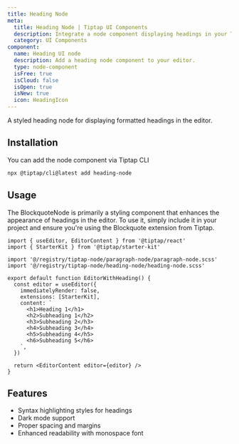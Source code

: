 ```yaml
---
title: Heading Node
meta:
  title: Heading Node | Tiptap UI Components
  description: Integrate a node component displaying headings in your Tiptap Editor. More in our docs!
  category: UI Components
component:
  name: Heading UI node
  description: Add a heading node component to your editor.
  type: node-component
  isFree: true
  isCloud: false
  isOpen: true
  isNew: true
  icon: HeadingIcon
---
```



A styled heading node for displaying formatted headings in the editor.

<CodeDemo isScrollable src="https://template.tiptap.dev/preview/tiptap-node/heading-node" />

## Installation

You can add the node component via Tiptap CLI

```bash
npx @tiptap/cli@latest add heading-node
```

## Usage

The BlockquoteNode is primarily a styling component that enhances the appearance of headings in the editor. To use it, simply include it in your project and ensure you're using the Blockquote extension from Tiptap.

```tsx
import { useEditor, EditorContent } from '@tiptap/react'
import { StarterKit } from '@tiptap/starter-kit'

import '@/registry/tiptap-node/paragraph-node/paragraph-node.scss'
import '@/registry/tiptap-node/heading-node/heading-node.scss'

export default function EditorWithHeading() {
  const editor = useEditor({
    immediatelyRender: false,
    extensions: [StarterKit],
    content: `
      <h1>Heading 1</h1>
      <h2>Subheading 1</h2>
      <h3>Subheading 2</h3>
      <h4>Subheading 3</h4>
      <h5>Subheading 4</h5>
      <h6>Subheading 5</h6>
    `,
  })

  return <EditorContent editor={editor} />
}
```

## Features

- Syntax highlighting styles for headings
- Dark mode support
- Proper spacing and margins
- Enhanced readability with monospace font
